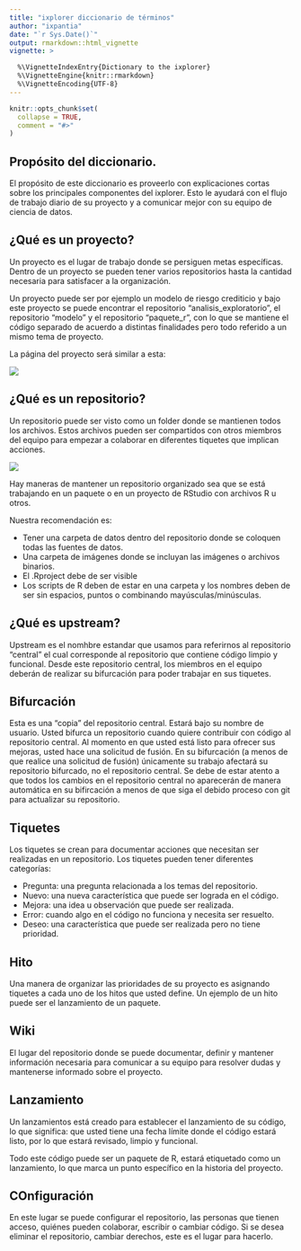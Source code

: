 ```yaml
---
title: "ixplorer diccionario de términos"
author: "ixpantia"
date: "`r Sys.Date()`"
output: rmarkdown::html_vignette
vignette: >

  %\VignetteIndexEntry{Dictionary to the ixplorer}
  %\VignetteEngine{knitr::rmarkdown}
  %\VignetteEncoding{UTF-8}
---
```


```r
knitr::opts_chunk$set(
  collapse = TRUE,
  comment = "#>"
)
```

## Propósito del diccionario. 

El propósito de este diccionario es proveerlo con explicaciones cortas sobre
los principales componentes del ixplorer. Esto le ayudará con  el flujo de
trabajo diario de su proyecto y a comunicar mejor con su equipo de ciencia de
datos.

## ¿Qué es un proyecto?

Un proyecto es el lugar de trabajo donde se persiguen metas específicas. Dentro
de un proyecto se pueden tener varios repositorios hasta la cantidad necesaria
para satisfacer a la organización.

Un proyecto puede ser por ejemplo un modelo de riesgo crediticio y bajo este
proyecto se puede encontrar el repositorio "analisis_exploratorio", el repositorio
"modelo" y el repositorio "paquete_r", con lo que se mantiene el código separado
de acuerdo a distintas finalidades pero todo referido a un mismo tema de proyecto.

La página del proyecto será similar a esta:

![](img/project.png)

## ¿Qué es un repositorio? 

Un repositorio puede ser visto como un folder donde se mantienen todos los archivos.
Estos archivos pueden ser compartidos con otros miembros del equipo para empezar
a colaborar en diferentes tiquetes que implican acciones.

![](img/repo.png)

Hay maneras de mantener un repositorio organizado sea que se está trabajando en
un paquete o en un proyecto de RStudio con archivos R u otros.

Nuestra recomendación es:

- Tener una carpeta de datos dentro del repositorio donde se coloquen todas las
fuentes de datos.
- Una carpeta de imágenes donde se incluyan las imágenes o archivos binarios.
- El .Rproject debe de ser visible
- Los scripts de R deben de estar en una carpeta y los nombres deben de ser sin
espacios, puntos o combinando mayúsculas/minúsculas.

## ¿Qué es upstream?

Upstream es el nomhbre estandar que usamos para referirnos al repositorio
"central" el cual corresponde al repositorio que contiene código limpio y 
funcional. Desde este repositorio central, los miembros en el equipo deberán
de realizar su bifurcación para poder trabajar en sus tiquetes.

## Bifurcación

Esta es una "copia" del repositorio central. Estará bajo su nombre de usuario.
Usted bifurca un repositorio cuando quiere contribuir con código al repositorio
central. Al momento en que usted está listo para ofrecer sus mejoras, usted hace
una solicitud de fusión. En su bifurcación (a menos de que realice una solicitud
de fusión) únicamente su trabajo afectará su repositorio bifurcado, no el
repositorio central. Se debe de estar atento a que todos los cambios en el 
repositorio central no aparecerán de manera automática en su bifircación a menos
de que siga el debido proceso con git para actualizar su repositorio.

## Tiquetes 

Los tiquetes se crean para documentar acciones que necesitan ser realizadas
en un repositorio. Los tiquetes pueden tener diferentes categorías:

 - Pregunta: una pregunta relacionada a los temas del repositorio.
 - Nuevo: una nueva característica que puede ser lograda en el código.
 - Mejora: una idea u observación que puede ser realizada.
 - Error: cuando algo en el código no funciona y necesita ser resuelto. 
 - Deseo: una característica que puede ser realizada pero no tiene prioridad.
 
## Hito

Una manera de organizar las prioridades de su proyecto es asignando tiquetes
a cada uno de los hitos que usted define. Un ejemplo de un hito puede ser el
lanzamiento de un paquete.

## Wiki

El lugar del repositorio donde se puede documentar, definir y mantener información
necesaria para comunicar a su equipo para resolver dudas y mantenerse informado
sobre el proyecto.

## Lanzamiento

Un lanzamientos está creado para establecer el lanzamiento de su código, lo que
significa: que usted tiene una fecha límite donde el código estará listo, por lo
que estará revisado, limpio y funcional.

Todo este código puede ser un paquete de R, estará etiquetado como un lanzamiento,
lo que marca un punto específico en la historia del proyecto.

## COnfiguración

En este lugar se puede configurar el repositorio, las personas que tienen acceso,
quiénes pueden colaborar, escribir o cambiar código. Si se desea eliminar el
repositorio, cambiar derechos, este es el lugar para hacerlo.
